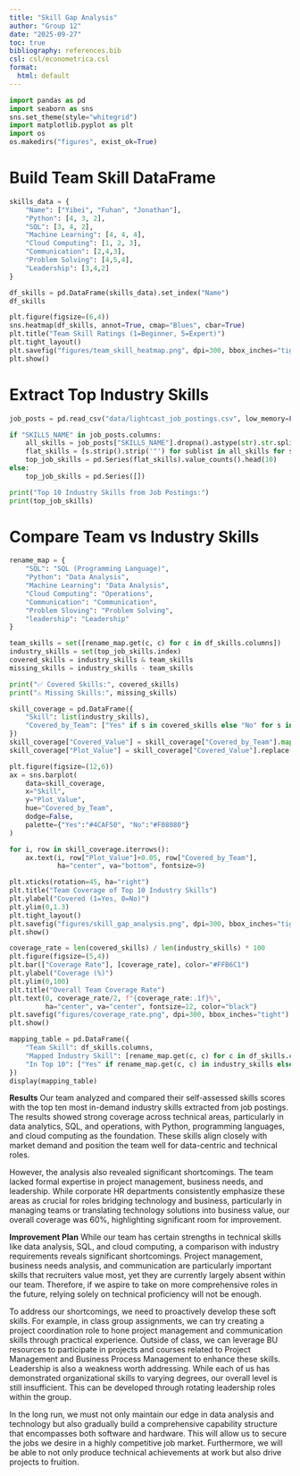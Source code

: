 ```yaml
---
title: "Skill Gap Analysis"
author: "Group 12"
date: "2025-09-27"
toc: true
bibliography: references.bib
csl: csl/econometrica.csl
format:
  html: default
---
```



```python
import pandas as pd
import seaborn as sns
sns.set_theme(style="whitegrid")
import matplotlib.pyplot as plt
import os
os.makedirs("figures", exist_ok=True)
```

# Build Team Skill DataFrame
```python
skills_data = {
    "Name": ["Yibei", "Fuhan", "Jonathan"],
    "Python": [4, 3, 2],
    "SQL": [3, 4, 2],
    "Machine Learning": [4, 4, 4],
    "Cloud Computing": [1, 2, 3],
    "Communication": [2,4,3],
    "Problem Solving": [4,5,4],
    "Leadership": [3,4,2]
}

df_skills = pd.DataFrame(skills_data).set_index("Name")
df_skills

plt.figure(figsize=(6,4))
sns.heatmap(df_skills, annot=True, cmap="Blues", cbar=True)
plt.title("Team Skill Ratings (1=Beginner, 5=Expert)")
plt.tight_layout()
plt.savefig("figures/team_skill_heatmap.png", dpi=300, bbox_inches="tight")
plt.show()
```
# Extract Top Industry Skills
```python
job_posts = pd.read_csv("data/lightcast_job_postings.csv", low_memory=False)

if "SKILLS_NAME" in job_posts.columns:
    all_skills = job_posts["SKILLS_NAME"].dropna().astype(str).str.split(",")
    flat_skills = [s.strip().strip('"') for sublist in all_skills for s in sublist]
    top_job_skills = pd.Series(flat_skills).value_counts().head(10)
else:
    top_job_skills = pd.Series([])

print("Top 10 Industry Skills from Job Postings:")
print(top_job_skills)
```

# Compare Team vs Industry Skills
```python
rename_map = {
    "SQL": "SQL (Programming Language)",
    "Python": "Data Analysis",          
    "Machine Learning": "Data Analysis",
    "Cloud Computing": "Operations",    
    "Communication": "Communication",
    "Problem Sloving": "Problem Solving",
    "leadership": "Leadership"
}

team_skills = set([rename_map.get(c, c) for c in df_skills.columns])
industry_skills = set(top_job_skills.index)
covered_skills = industry_skills & team_skills
missing_skills = industry_skills - team_skills

print("✅ Covered Skills:", covered_skills)
print("⚠️ Missing Skills:", missing_skills)

skill_coverage = pd.DataFrame({
    "Skill": list(industry_skills),
    "Covered_by_Team": ["Yes" if s in covered_skills else "No" for s in industry_skills]
})
skill_coverage["Covered_Value"] = skill_coverage["Covered_by_Team"].map({"Yes": 1, "No": 0}).astype(int)
skill_coverage["Plot_Value"] = skill_coverage["Covered_Value"].replace(0, 0.01)

plt.figure(figsize=(12,6))
ax = sns.barplot(
    data=skill_coverage, 
    x="Skill", 
    y="Plot_Value", 
    hue="Covered_by_Team", 
    dodge=False, 
    palette={"Yes":"#4CAF50", "No":"#F08080"}
)

for i, row in skill_coverage.iterrows():
    ax.text(i, row["Plot_Value"]+0.05, row["Covered_by_Team"], 
            ha="center", va="bottom", fontsize=9)

plt.xticks(rotation=45, ha="right")
plt.title("Team Coverage of Top 10 Industry Skills")
plt.ylabel("Covered (1=Yes, 0=No)")
plt.ylim(0,1.3)
plt.tight_layout()
plt.savefig("figures/skill_gap_analysis.png", dpi=300, bbox_inches="tight")
plt.show()

coverage_rate = len(covered_skills) / len(industry_skills) * 100
plt.figure(figsize=(5,4))
plt.bar(["Coverage Rate"], [coverage_rate], color="#FFB6C1")
plt.ylabel("Coverage (%)")
plt.ylim(0,100)
plt.title("Overall Team Coverage Rate")
plt.text(0, coverage_rate/2, f"{coverage_rate:.1f}%", 
         ha="center", va="center", fontsize=12, color="black")
plt.savefig("figures/coverage_rate.png", dpi=300, bbox_inches="tight")
plt.show()

mapping_table = pd.DataFrame({
    "Team Skill": df_skills.columns,
    "Mapped Industry Skill": [rename_map.get(c, c) for c in df_skills.columns],
    "In Top 10": ["Yes" if rename_map.get(c, c) in industry_skills else "No" for c in df_skills.columns]
})
display(mapping_table)
```
**Results**
Our team analyzed and compared their self-assessed skills scores with the top ten most in-demand industry skills extracted from job postings. The results showed strong coverage across technical areas, particularly in data analytics, SQL, and operations, with Python, programming languages, and cloud computing as the foundation. These skills align closely with market demand and position the team well for data-centric and technical roles.

However, the analysis also revealed significant shortcomings. The team lacked formal expertise in project management, business needs, and leadership. While corporate HR departments consistently emphasize these areas as crucial for roles bridging technology and business, particularly in managing teams or translating technology solutions into business value, our overall coverage was 60%, highlighting significant room for improvement.

**Improvement Plan**
While our team has certain strengths in technical skills like data analysis, SQL, and cloud computing, a comparison with industry requirements reveals significant shortcomings. Project management, business needs analysis, and communication are particularly important skills that recruiters value most, yet they are currently largely absent within our team. Therefore, if we aspire to take on more comprehensive roles in the future, relying solely on technical proficiency will not be enough.

To address our shortcomings, we need to proactively develop these soft skills. For example, in class group assignments, we can try creating a project coordination role to hone project management and communication skills through practical experience. Outside of class, we can leverage BU resources to participate in projects and courses related to Project Management and Business Process Management to enhance these skills. Leadership is also a weakness worth addressing. While each of us has demonstrated organizational skills to varying degrees, our overall level is still insufficient. This can be developed through rotating leadership roles within the group.

In the long run, we must not only maintain our edge in data analysis and technology but also gradually build a comprehensive capability structure that encompasses both software and hardware. This will allow us to secure the jobs we desire in a highly competitive job market. Furthermore, we will be able to not only produce technical achievements at work but also drive projects to fruition.
